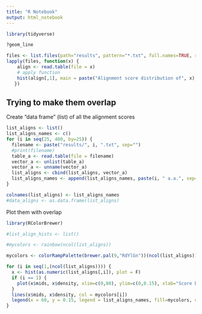 ```yaml
---
title: "R Notebook"
output: html_notebook
---
```


```r
library(tidyverse)
```

```r
?geom_line
```



```r
files <- list.files(path="results", pattern="*.txt", full.names=TRUE, recursive=FALSE)
lapply(files, function(x) {
    align <- read.table(file = x)
    # apply function
    hist(align[,1], main = paste("Alignment score distribution of", x), col="wheat2", xlab="Alignment score")
   })
```

## Trying to make them overlap

Create "data frame" (list) of all the alignment scores
```r
list_aligns <- list()
list_aligns_names <- c() 
for (i in seq(25, 400, by=25)) {
  filename <- paste("results/", i, ".txt", sep="")
  #print(filename)
  table_a <- read.table(file = filename)
  vector_a <- unlist(table_a)
  vector_a <- unname(vector_a)
  list_aligns <- cbind(list_aligns, vector_a)
  list_aligns_names <- append(list_aligns_names, paste(i, " a.a.", sep=""))
}

colnames(list_aligns) <- list_aligns_names
#data_aligns <- as.data.frame(list_aligns)
```

Plot them with overlap

```r
library(RColorBrewer)
```


```r
#list_align_hists <- list()

#mycolors <- rainbow(ncol(list_aligns))

mycolors <- colorRampPalette(brewer.pal(9,"RdYlGn"))(ncol(list_aligns))

for (i in seq(1,(ncol(list_aligns)))) {
  x <- hist(as.numeric(list_aligns[,i]), plot = F)
  if (i == 1) {
    plot(x$mids, x$density, xlim=c(0,80), ylim=c(0,0.15), xlab="Score Distribution", ylab = "Density", type="l", main = "Distributions of alignments of randomly generated sequences")
  }
  lines(x$mids, x$density, col = mycolors[i])
  legend(x = 60, y = 0.15, legend = list_aligns_names, fill=mycolors, cex = 0.60, title="Seq length", title.cex = 0.7)
} 
```





